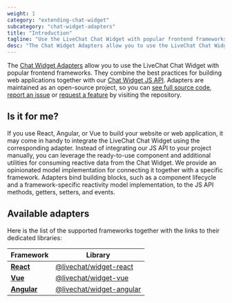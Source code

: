 ```yaml
---
weight: 1
category: "extending-chat-widget"
subcategory: "chat-widget-adapters"
title: "Introduction"
tagline: "Use the LiveChat Chat Widget with popular frontend frameworks"
desc: "The Chat Widget Adapters allow you to use the LiveChat Chat Widget with popular frontend frameworks"
---
```


The [Chat Widget Adapters](https://github.com/livechat/chat-widget-adapters) allow you to use the LiveChat Chat Widget with popular frontend frameworks.
They combine the best practices for building web applications together with our [Chat Widget JS API](/extending-chat-widget/javascript-api).
Adapters are maintained as an open-source project, so you can [see full source code](https://github.com/livechat/chat-widget-adapters), [report an issue](https://github.com/livechat/chat-widget-adapters/issues) or [request a feature](https://github.com/livechat/chat-widget-adapters/issues) by visiting the repository.

## Is it for me?

If you use React, Angular, or Vue to build your website or web application, it may come in handy to integrate the LiveChat Chat Widget using the corresponding adapter.
Instead of integrating our JS API to your project manually, you can leverage the ready-to-use component and additional utilities for consuming reactive data from the Chat Widget.
We provide an opinionated model implementation for connecting it together with a specific framework. Adapters bind building blocks, such as a component lifecycle and a framework-specific reactivity model implementation, to the JS API methods, getters, setters, and events.

## Available adapters

Here is the list of the supported frameworks together with the links to their dedicated libraries:

| Framework           | Library                                                                            |
| ------------------- | ---------------------------------------------------------------------------------- |
| **[React](#react)** | [@livechat/widget-react](https://www.npmjs.com/package/@livechat/widget-react)     |
| **[Vue](#vue)**     | [@livechat/widget-vue](https://www.npmjs.com/package/@livechat/widget-vue)         |
| **[Angular](#vue)** | [@livechat/widget-angular](https://www.npmjs.com/package/@livechat/widget-angular) |
